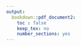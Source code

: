 ```yaml
---
output:
  bookdown::pdf_document2:
    toc : false
    keep_tex: no
    number_sections: yes
---
```



\begin{center}
    \vspace*{\fill}
    To Mary Jane, for guiding me through loss and change.
    \vspace*{\fill}
\end{center}



